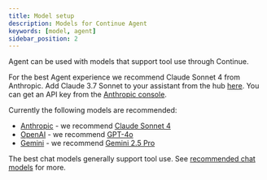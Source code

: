 ```yaml
---
title: Model setup
description: Models for Continue Agent
keywords: [model, agent]
sidebar_position: 2
---
```


Agent can be used with models that support tool use through Continue.

For the best Agent experience we recommend Claude Sonnet 4 from Anthropic. Add Claude 3.7 Sonnet to your assistant from the hub [here](https://hub.continue.dev/anthropic/claude-4-sonnet). You can get an API key from the [Anthropic console](https://console.anthropic.com/settings/keys).

Currently the following models are recommended:

- [Anthropic](../advanced/model-providers/top-level/anthropic.mdx) - we recommend [Claude Sonnet 4](https://hub.continue.dev/anthropic/claude-4-sonnet)
- [OpenAI](../advanced/model-providers/top-level/openai.mdx) - we recommend [GPT-4o](https://hub.continue.dev/openai/gpt-4o)
- [Gemini](../advanced/model-providers/top-level/gemini.mdx) - we recommend [Gemini 2.5 Pro](https://hub.continue.dev/google/gemini-2.5-pro)

The best chat models generally support tool use. See [recommended chat models](../advanced/model-roles/chat.mdx#recommended-chat-models) for more.
